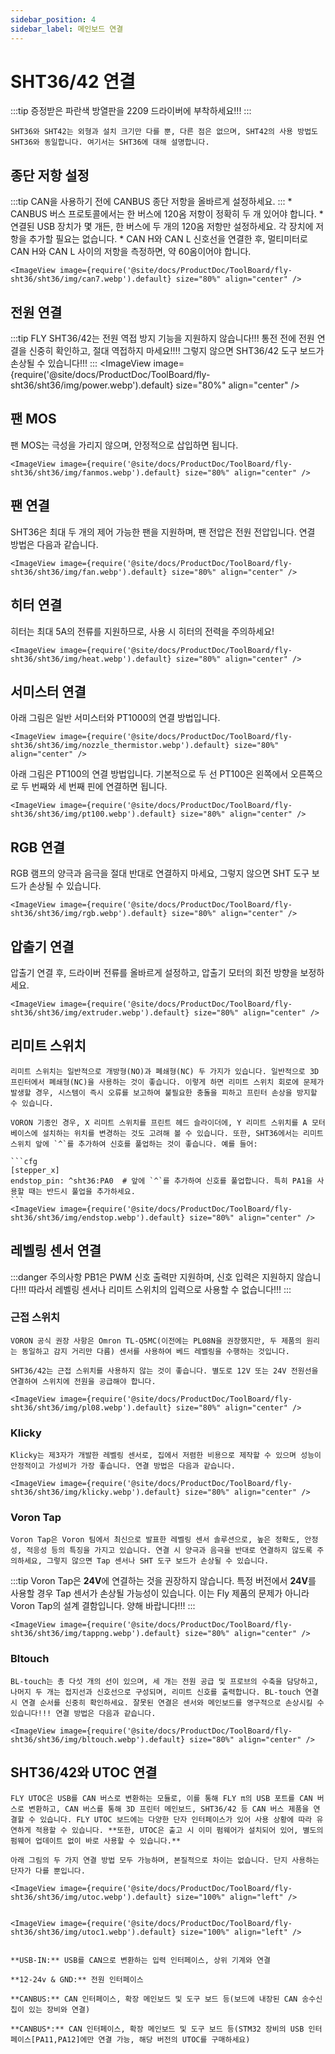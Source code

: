```yaml
---
sidebar_position: 4
sidebar_label: 메인보드 연결
---
```




# SHT36/42 연결

:::tip
증정받은 파란색 방열판을 2209 드라이버에 부착하세요!!!
:::

    SHT36와 SHT42는 외형과 설치 크기만 다를 뿐, 다른 점은 없으며, SHT42의 사용 방법도 SHT36와 동일합니다. 여기서는 SHT36에 대해 설명합니다.

## 종단 저항 설정

:::tip
CAN을 사용하기 전에 CANBUS 종단 저항을 올바르게 설정하세요.
:::
    * CANBUS 버스 프로토콜에서는 한 버스에 120옴 저항이 정확히 두 개 있어야 합니다.
    *  연결된 USB 장치가 몇 개든, 한 버스에 두 개의 120옴 저항만 설정하세요. 각 장치에 저항을 추가할 필요는 없습니다.
    * CAN H와 CAN L 신호선을 연결한 후, 멀티미터로 CAN H와 CAN L 사이의 저항을 측정하면, 약 60옴이어야 합니다.
    
    <ImageView image={require('@site/docs/ProductDoc/ToolBoard/fly-sht36/sht36/img/can7.webp').default} size="80%" align="center" />

## 전원 연결

:::tip
FLY SHT36/42는 전원 역접 방지 기능을 지원하지 않습니다!!! 통전 전에 전원 연결을 신중히 확인하고, 절대 역접하지 마세요!!!! 그렇지 않으면 SHT36/42 도구 보드가 손상될 수 있습니다!!!
:::
    <ImageView image={require('@site/docs/ProductDoc/ToolBoard/fly-sht36/sht36/img/power.webp').default} size="80%" align="center" />

## 팬 MOS

팬 MOS는 극성을 가리지 않으며, 안정적으로 삽입하면 됩니다.

    <ImageView image={require('@site/docs/ProductDoc/ToolBoard/fly-sht36/sht36/img/fanmos.webp').default} size="80%" align="center" />

## 팬 연결

SHT36은 최대 두 개의 제어 가능한 팬을 지원하며, 팬 전압은 전원 전압입니다. 연결 방법은 다음과 같습니다.

    <ImageView image={require('@site/docs/ProductDoc/ToolBoard/fly-sht36/sht36/img/fan.webp').default} size="80%" align="center" />

## 히터 연결

히터는 최대 5A의 전류를 지원하므로, 사용 시 히터의 전력을 주의하세요!

    <ImageView image={require('@site/docs/ProductDoc/ToolBoard/fly-sht36/sht36/img/heat.webp').default} size="80%" align="center" />

## 서미스터 연결

아래 그림은 일반 서미스터와 PT1000의 연결 방법입니다.

    <ImageView image={require('@site/docs/ProductDoc/ToolBoard/fly-sht36/sht36/img/nozzle_thermistor.webp').default} size="80%" align="center" />

아래 그림은 PT100의 연결 방법입니다. 기본적으로 두 선 PT100은 왼쪽에서 오른쪽으로 두 번째와 세 번째 핀에 연결하면 됩니다.

    <ImageView image={require('@site/docs/ProductDoc/ToolBoard/fly-sht36/sht36/img/pt100.webp').default} size="80%" align="center" />

## RGB 연결

RGB 램프의 양극과 음극을 절대 반대로 연결하지 마세요, 그렇지 않으면 SHT 도구 보드가 손상될 수 있습니다.

    <ImageView image={require('@site/docs/ProductDoc/ToolBoard/fly-sht36/sht36/img/rgb.webp').default} size="80%" align="center" />

## 압출기 연결

압출기 연결 후, 드라이버 전류를 올바르게 설정하고, 압출기 모터의 회전 방향을 보정하세요.

    <ImageView image={require('@site/docs/ProductDoc/ToolBoard/fly-sht36/sht36/img/extruder.webp').default} size="80%" align="center" />

## 리미트 스위치

    리미트 스위치는 일반적으로 개방형(NO)과 폐쇄형(NC) 두 가지가 있습니다. 일반적으로 3D 프린터에서 폐쇄형(NC)을 사용하는 것이 좋습니다. 이렇게 하면 리미트 스위치 회로에 문제가 발생할 경우, 시스템이 즉시 오류를 보고하여 불필요한 충돌을 피하고 프린터 손상을 방지할 수 있습니다.

    VORON 기종인 경우, X 리미트 스위치를 프린트 헤드 슬라이더에, Y 리미트 스위치를 A 모터 베이스에 설치하는 위치를 변경하는 것도 고려해 볼 수 있습니다. 또한, SHT36에서는 리미트 스위치 앞에 `^`를 추가하여 신호를 풀업하는 것이 좋습니다. 예를 들어:

    ```cfg
    [stepper_x]
    endstop_pin: ^sht36:PA0  # 앞에 `^`를 추가하여 신호를 풀업합니다. 특히 PA1을 사용할 때는 반드시 풀업을 추가하세요.
    ```
    <ImageView image={require('@site/docs/ProductDoc/ToolBoard/fly-sht36/sht36/img/endstop.webp').default} size="80%" align="center" />

## 레벨링 센서 연결

:::danger 주의사항
PB1은 PWM 신호 출력만 지원하며, 신호 입력은 지원하지 않습니다!!! 따라서 레벨링 센서나 리미트 스위치의 입력으로 사용할 수 없습니다!!!
:::

### 근접 스위치

    VORON 공식 권장 사항은 Omron TL-Q5MC(이전에는 PL08N을 권장했지만, 두 제품의 원리는 동일하고 감지 거리만 다름) 센서를 사용하여 베드 레벨링을 수행하는 것입니다.

    SHT36/42는 근접 스위치를 사용하지 않는 것이 좋습니다. 별도로 12V 또는 24V 전원선을 연결하여 스위치에 전원을 공급해야 합니다.
    
    <ImageView image={require('@site/docs/ProductDoc/ToolBoard/fly-sht36/sht36/img/pl08.webp').default} size="80%" align="center" />


### Klicky

    Klicky는 제3자가 개발한 레벨링 센서로, 집에서 저렴한 비용으로 제작할 수 있으며 성능이 안정적이고 가성비가 가장 좋습니다. 연결 방법은 다음과 같습니다.

    <ImageView image={require('@site/docs/ProductDoc/ToolBoard/fly-sht36/sht36/img/klicky.webp').default} size="80%" align="center" />

### Voron Tap

    Voron Tap은 Voron 팀에서 최신으로 발표한 레벨링 센서 솔루션으로, 높은 정확도, 안정성, 적응성 등의 특징을 가지고 있습니다. 연결 시 양극과 음극을 반대로 연결하지 않도록 주의하세요, 그렇지 않으면 Tap 센서나 SHT 도구 보드가 손상될 수 있습니다.

:::tip
Voron Tap은 **24V**에 연결하는 것을 권장하지 않습니다. 특정 버전에서 **24V**를 사용할 경우 Tap 센서가 손상될 가능성이 있습니다. 이는 Fly 제품의 문제가 아니라 Voron Tap의 설계 결함입니다. 양해 바랍니다!!!
:::

    <ImageView image={require('@site/docs/ProductDoc/ToolBoard/fly-sht36/sht36/img/tappng.webp').default} size="80%" align="center" />

### Bltouch

    BL-touch는 총 다섯 개의 선이 있으며, 세 개는 전원 공급 및 프로브의 수축을 담당하고, 나머지 두 개는 접지선과 신호선으로 구성되며, 리미트 신호를 출력합니다. BL-touch 연결 시 연결 순서를 신중히 확인하세요. 잘못된 연결은 센서와 메인보드를 영구적으로 손상시킬 수 있습니다!!! 연결 방법은 다음과 같습니다.

    <ImageView image={require('@site/docs/ProductDoc/ToolBoard/fly-sht36/sht36/img/bltouch.webp').default} size="80%" align="center" />


## SHT36/42와 UTOC 연결

    FLY UTOC은 USB를 CAN 버스로 변환하는 모듈로, 이를 통해 FLY π의 USB 포트를 CAN 버스로 변환하고, CAN 버스를 통해 3D 프린터 메인보드, SHT36/42 등 CAN 버스 제품을 연결할 수 있습니다. FLY UTOC 보드에는 다양한 단자 인터페이스가 있어 사용 상황에 따라 유연하게 적용할 수 있습니다. **또한, UTOC은 출고 시 이미 펌웨어가 설치되어 있어, 별도의 펌웨어 업데이트 없이 바로 사용할 수 있습니다.**

    아래 그림의 두 가지 연결 방법 모두 가능하며, 본질적으로 차이는 없습니다. 단지 사용하는 단자가 다를 뿐입니다.

    <ImageView image={require('@site/docs/ProductDoc/ToolBoard/fly-sht36/sht36/img/utoc.webp').default} size="100%" align="left" />


    <ImageView image={require('@site/docs/ProductDoc/ToolBoard/fly-sht36/sht36/img/utoc1.webp').default} size="100%" align="left" />


    **USB-IN:** USB를 CAN으로 변환하는 입력 인터페이스, 상위 기계와 연결

    **12-24v & GND:** 전원 인터페이스

    **CANBUS:** CAN 인터페이스, 확장 메인보드 및 도구 보드 등(보드에 내장된 CAN 송수신 칩이 있는 장비와 연결)

    **CANBUS*:** CAN 인터페이스, 확장 메인보드 및 도구 보드 등(STM32 장비의 USB 인터페이스[PA11,PA12]에만 연결 가능, 해당 버전의 UTOC를 구매하세요)